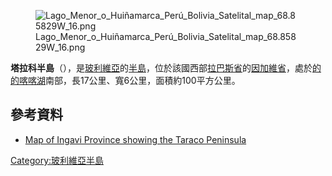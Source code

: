 [[Image:Lago_Menor_o_Huiñamarca_Perú_Bolivia_Satelital_map_68.85829W_16.png|thumb]]

'''塔拉科半島'''（{{lang-es|Península de Taraco}}），是[[玻利維亞|玻利維亞]]的[[半島|半島]]，位於該國西部[[拉巴斯省|拉巴斯省]]的[[因加維省|因加維省]]，處於[[的的喀喀湖|的的喀喀湖]]南部，長17公里、寬6公里，面積約100平方公里。

==參考資料==
* [https://web.archive.org/web/20090418121453/http://www.aguabolivia.org/situacionaguaX/Riego/mapas/lapaz/ingavi.htm Map of Ingavi Province showing the Taraco Peninsula]

{{coord|16.45|S|68.8667|W|source:kolossus-dewiki|display=title}}

{{Bolivia-geo-stub}}
[[Category:玻利維亞半島|Category:玻利維亞半島]]